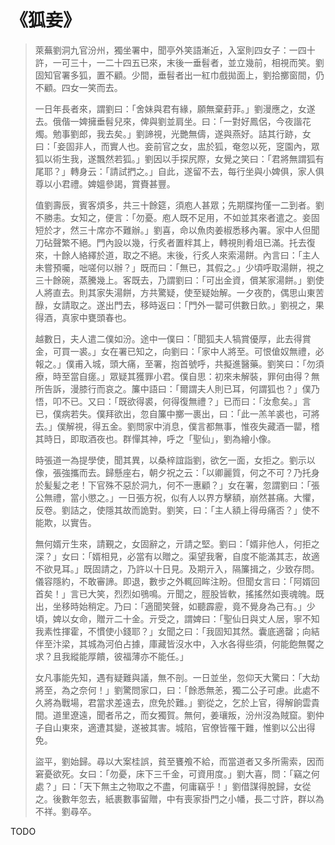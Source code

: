 # 《狐妾》

> 萊蕪劉洞九官汾州，獨坐署中，聞亭外笑語漸近，入室則四女子：一四十許，一可三十，一二十四五已來，末後一垂髫者，並立幾前，相視而笑。劉固知官署多狐，置不顧。少間，垂髫者出一紅巾戲拋面上，劉拾擲窗間，仍不顧。四女一笑而去。
>
> 一日年長者來，謂劉曰：「舍妹與君有緣，願無棄葑菲。」劉漫應之，女遂去。俄偕一婢擁垂髫兒來，俾與劉並肩坐。曰：「一對好鳳侶，今夜諧花燭。勉事劉郎，我去矣。」劉諦視，光艷無儔，遂與燕好。詰其行跡，女曰：「妾固非人，而實人也。妾前官之女，盅於狐，奄忽以死，窆園內，眾狐以術生我，遂飄然若狐。」劉因以手探尻際，女覺之笑曰：「君將無謂狐有尾耶？」轉身云：「請試捫之。」自此，遂留不去，每行坐與小婢俱，家人俱尊以小君禮。婢媼參謁，賞賚甚豐。
>
> 值劉壽辰，賓客煩多，共三十餘筵，須庖人甚眾；先期牒拘僅一二到者。劉不勝恚。女知之，便言：「勿憂。庖人既不足用，不如並其來者遣之。妾固短於才，然三十席亦不難辦。」劉喜，命以魚肉姜椒悉移內署。家中人但聞刀砧聲繁不絕。門內設以幾，行炙者置柈其上，轉視則肴俎已滿。托去復來，十餘人絡繹於道，取之不絕。末後，行炙人來索湯餅。內言曰：「主人未嘗預囑，咄嗟何以辦？」既而曰：「無已，其假之。」少頃呼取湯餅，視之三十餘碗，蒸騰幾上。客既去，乃謂劉曰：「可出金資，償某家湯餅。」劉使人將直去。則其家失湯餅，方共驚疑，使至疑始解。一夕夜酌，偶思山東苦醁，女請取之。遂出門去，移時返曰：「門外一罌可供數日飲。」劉視之，果得酒，真家中甕頭春也。
>
> 越數日，夫人遣二僕如汾。途中一僕曰：「聞狐夫人犒賞優厚，此去得賞金，可買一裘。」女在署已知之，向劉曰：「家中人將至。可恨傖奴無禮，必報之。」僕甫入城，頭大痛，至署，抱首號呼，共擬進醫藥。劉笑曰：「勿須療，時至當自瘥。」眾疑其獲罪小君。僕自思：初來未解裝，罪何由得？無所告訴，漫膝行而哀之。簾中語曰：「爾謂夫人則已耳，何謂狐也？」僕乃悟，叩不已。又曰：「既欲得裘，何得復無禮？」已而曰：「汝愈矣。」言已，僕病若失。僕拜欲出，忽自簾中擲一裹出，曰：「此一羔羊裘也，可將去。」僕解視，得五金。劉問家中消息，僕言都無事，惟夜失藏酒一罌，稽其時日，即取酒夜也。群憚其神，呼之「聖仙」，劉為繪小像。
>
> 時張道一為提學使，聞其異，以桑梓誼詣劉，欲乞一面，女拒之。劉示以像，張強攜而去。歸懸座右，朝夕祝之云：「以卿麗質，何之不可？乃托身於髪髪之老！下官殊不惡於洞九，何不一惠顧？」女在署，忽謂劉曰：「張公無禮，當小懲之。」一日張方祝，似有人以界方擊額，崩然甚痛。大懼，反卷。劉詰之，使隱其故而詭對。劉笑，曰：「主人額上得毋痛否？」使不能欺，以實告。
>
> 無何婿亓生來，請覲之，女固辭之，亓請之堅。劉曰：「婿非他人，何拒之深？」女曰：「婿相見，必當有以贈之。渠望我奢，自度不能滿其志，故適不欲見耳。」既固請之，乃許以十日見。及期亓入，隔簾揖之，少致存問。儀容隱約，不敢審諦。即退，數步之外輒回眸注盼。但聞女言曰：「阿婿回首矣！」言已大笑，烈烈如鴞鳴。亓聞之，脛股皆軟，搖搖然如喪魂魄。既出，坐移時始稍定。乃曰：「適聞笑聲，如聽霹靂，竟不覺身為己有。」少頃，婢以女命，贈亓二十金。亓受之，謂婢曰：「聖仙日與丈人居，寧不知我素性揮霍，不慣使小錢耶？」女聞之曰：「我固知其然。囊底適罄；向結伴至汴梁，其城為河伯占據，庫藏皆沒水中，入水各得些須，何能飽無饜之求？且我縱能厚饋，彼福薄亦不能任。」
>
> 女凡事能先知，遇有疑難與議，無不剖。一日並坐，忽仰天大驚曰：「大劫將至，為之奈何！」劉驚問家口，曰：「餘悉無恙，獨二公子可慮。此處不久將為戰場，君當求差遠去，庶免於難。」劉從之，乞於上官，得解餉雲貴間。道里遼遠，聞者吊之，而女獨賀。無何，姜瓖叛，汾州沒為賊窟。劉仲子自山東來，適遭其變，遂被其害。城陷，官僚皆罹干難，惟劉以公出得免。
>
> 盜平，劉始歸。尋以大案桂誤，貧至饔飧不給，而當道者又多所需索，因而窘憂欲死。女曰：「勿憂，床下三千金，可資用度。」劉大喜，問：「竊之何處？」曰：「天下無主之物取之不盡，何庸竊乎！」劉借謀得脫歸，女從之。後數年忽去，紙裹數事留贈，中有喪家掛門之小幡，長二寸許，群以為不祥。劉尋卒。

TODO
